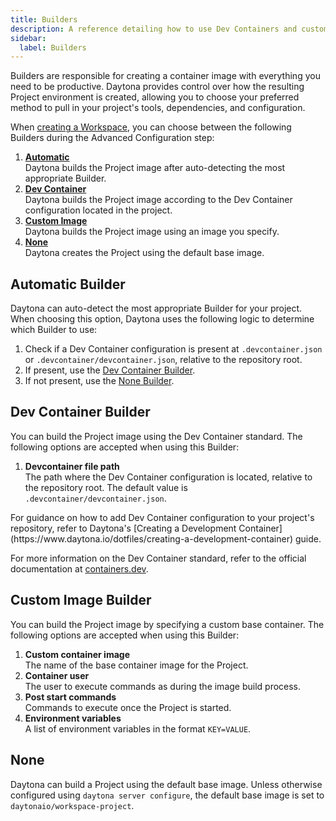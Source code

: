 ```yaml
---
title: Builders
description: A reference detailing how to use Dev Containers and custom images as the base for your project.
sidebar:
  label: Builders
---
```


Builders are responsible for creating a container image with everything you need to be productive.
Daytona provides control over how the resulting Project environment is created, allowing you to choose your preferred method to pull in your project's tools, dependencies, and configuration.

When [creating a Workspace](./workspaces#create-a-workspace), you can choose between the following Builders during the Advanced Configuration step:

1.  [__Automatic__](#automatic-builder)  
    Daytona builds the Project image after auto-detecting the most appropriate Builder.
2.  [__Dev Container__](#dev-container-builder)  
    Daytona builds the Project image according to the Dev Container configuration located in the project.
3.  [__Custom Image__](#custom-image-builder)  
    Daytona builds the Project image using an image you specify.
4.  [__None__](#none)  
    Daytona creates the Project using the default base image.

## Automatic Builder
Daytona can auto-detect the most appropriate Builder for your project.
When choosing this option, Daytona uses the following logic to determine which Builder to use:

1.  Check if a Dev Container configuration is present at `.devcontainer.json` or `.devcontainer/devcontainer.json`, relative to the repository root.
2.  If present, use the [Dev Container Builder](#dev-container).
3.  If not present, use the [None Builder](#none).

## Dev Container Builder
You can build the Project image using the Dev Container standard.
The following options are accepted when using this Builder:

1.  __Devcontainer file path__  
    The path where the Dev Container configuration is located, relative to the repository root.
    The default value is `.devcontainer/devcontainer.json`.

<Aside type="tip">
For guidance on how to add Dev Container configuration to your project's repository, refer to Daytona's [Creating a Development Container](https://www.daytona.io/dotfiles/creating-a-development-container) guide.

For more information on the Dev Container standard, refer to the official documentation at [containers.dev](https://containers.dev/).
</Aside>

## Custom Image Builder
You can build the Project image by specifying a custom base container.
The following options are accepted when using this Builder:

1.  __Custom container image__  
    The name of the base container image for the Project.
2.  __Container user__  
    The user to execute commands as during the image build process.
3.  __Post start commands__  
    Commands to execute once the Project is started.
4.  __Environment variables__  
    A list of environment variables  in the format `KEY=VALUE`.

## None
Daytona can build a Project using the default base image.
Unless otherwise configured using `daytona server configure`, the default base image is set to `daytonaio/workspace-project`.
